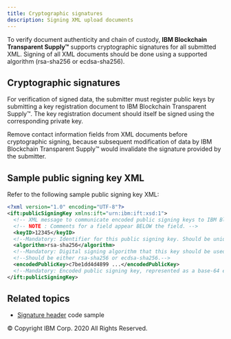 ```yaml
---
title: Cryptographic signatures
description: Signing XML upload documents
---
```


<PageDescription>

To verify document authenticity and chain of custody, **IBM Blockchain Transparent Supply™**
supports cryptographic signatures for all submitted XML. Signing of all XML documents
should be done using a supported algorithm (rsa-sha256 or ecdsa-sha256).

</PageDescription>

## Cryptographic signatures

For verification of signed data, the submitter must register public keys by submitting
a key registration document to IBM Blockchain Transparent Supply™. The key registration document should
itself be signed using the corresponding private key.

Remove contact information fields from XML documents before cryptographic signing,
because subsequent modification of data by IBM Blockchain Transparent Supply™ would invalidate the
signature provided by the submitter.

## Sample public signing key XML

Refer to the following sample public signing key XML:

```xml
<?xml version="1.0" encoding="UTF-8"?>
<ift:publicSigningKey xmlns:ift="urn:ibm:ift:xsd:1">
  <!-- XML message to communicate encoded public signing keys to IBM Blockchain Transparent Supply™.-->
  <!-- NOTE : Comments for a field appear BELOW the field. -->
  <keyID>12345</keyID>
  <!--Mandatory: Identifier for this public signing key. Should be unique (within your organization).-->
  <algorithm>rsa-sha256</algorithm>
  <!--Mandatory: Digital signing algorithm that this key should be used with.-->
  <!--Should be either rsa-sha256 or ecdsa-sha256.-->
  <encodedPublicKey>c7be1dd4d4899 ...</encodedPublicKey>
  <!--Mandatory: Encoded public signing key, represented as a base-64 encoded string.-->
</ift:publicSigningKey>
```

## Related topics

- [Signature header](/automation/signature-header) code sample

<PageCopyright>© Copyright IBM Corp. 2020 All Rights Reserved.</PageCopyright>
